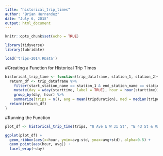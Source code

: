 ```yaml
---
title: "historical_trip_times"
author: "Brian Hernandez"
date: "July 6, 2018"
output: html_document
---
```


```r

knitr::opts_chunk$set(echo = TRUE)

library(tidyverse)
library(lubridate)

load('trips-2014.RData')

```

#Creating a Function for Historical Trip Times

```r

historical_trip_time <- function(trip_dataframe, station_1, station_2){
  return_df <- trip_dataframe %>%
    filter(start_station_name == station_1 & end_station_name == station_2) %>%
    mutate(day = wday(starttime, label = TRUE), hour = hour(starttime)) %>%
    group_by(day, hour) %>%
    summarize(trips = n(), avg = mean(tripduration), med = median(tripduration), std = sd(tripduration), upper = quantile(tripduration, 0.75), lower = quantile(tripduration, 0.25))
  return(return_df)
}

```

#Running the Function

```r

plot_df <- historical_trip_time(trips, "8 Ave & W 31 St", "E 43 St & Vanderbilt Ave")

ggplot(plot_df) +
  geom_ribbon(aes(x=hour, ymin=avg-std, ymax=avg+std), alpha=0.5) +
  geom_point(aes(hour, avg)) +
  facet_wrap(~day)

```